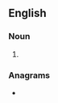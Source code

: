 ==English==

===Noun===
{{head|en|noun plural form}}

# {{plural of|totterer|lang=en}}

===Anagrams===
* {{anagrams|en|a=eeorrsttt|retortest}}